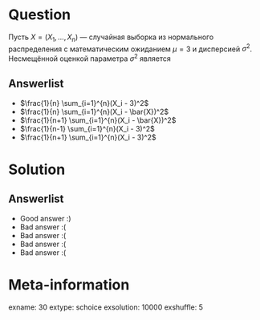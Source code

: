 Question
========
Пусть $X = (X_1, \, \ldots, \, X_n)$ — случайная выборка из нормального распределения с математическим ожиданием $\mu = 3$ и дисперсией $\sigma^2$. Несмещённой оценкой параметра $\sigma^2$ является


Answerlist
----------
*  $\frac{1}{n} \sum_{i=1}^{n}(X_i - 3)^2$
*  $\frac{1}{n} \sum_{i=1}^{n}(X_i - \bar{X})^2$
*  $\frac{1}{n+1} \sum_{i=1}^{n}(X_i - \bar{X})^2$
*  $\frac{1}{n-1} \sum_{i=1}^{n}(X_i - 3)^2$
*  $\frac{1}{n+1} \sum_{i=1}^{n}(X_i - 3)^2$

Solution
========

Answerlist
----------
*  Good answer :)
*  Bad answer :(
*  Bad answer :(
*  Bad answer :(
*  Bad answer :(

Meta-information
================
exname: 30
extype: schoice
exsolution: 10000
exshuffle: 5
